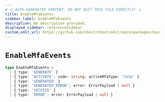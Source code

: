 ```yaml
---
# ⚠️ AUTO-GENERATED CONTENT. DO NOT EDIT THIS FILE DIRECTLY! ⚠️
title: EnableMfaEvents
sidebar_label: EnableMfaEvents
description: No description provided.
displayed_sidebar: referenceSidebar
custom_edit_url: https://github.com/nhost/nhost/edit/main/packages/hasura-auth-js/src/machines/enable-mfa.ts#L14
---
```


# `EnableMfaEvents`

```ts
type EnableMfaEvents =
  | { type: 'GENERATE' }
  | { type: 'ACTIVATE'; code: string; activeMfaType: 'totp' }
  | { type: 'GENERATED' }
  | { type: 'GENERATED_ERROR'; error: ErrorPayload | null }
  | { type: 'SUCCESS' }
  | { type: 'ERROR'; error: ErrorPayload | null }
```
